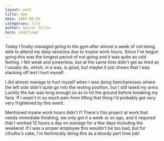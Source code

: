 ```yaml
---
layout: post
title: Gym
date: 2007-09-03
categories: life
author: Swizec Teller
hero: undefined
---
```


Today I finally managed going to the gym after almost a week of not being able to attend my daily sessions due to insane work hours. Since I've begun going this was the longest period of not going and it was quite an odd feeling. I felt weak and powerless, but at the same time didn't get as tired as I usually do, which, in a way, is good, but maybe it just shows that I was slacking off lest I hurt myself.

I did almost manage to hurt myself when I was doing benchpresses where the left side didn't quite go into the resting position, but I still laxed my arms. Luckily the bar was long enough so as to hit the ground before breaking my face. If I wasn't in so much pain from lifting that thing I'd probably get very very frightened by this event.

Mentioned insane work hours didn't I? There's this project at work that needs immediate finishing, we only got it a week or so ago, and it required that I worked 12 hours a day on average for a few days including the weekend. If I was a proper employee this wouldn't be too bad, but for cthulhu's sake, I'm technically doing this as a bloody part time job!
